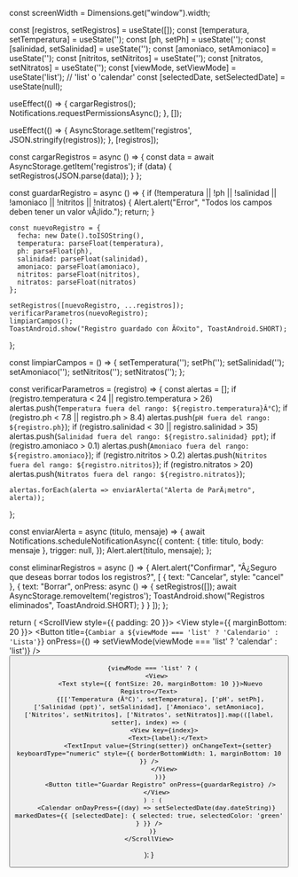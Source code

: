 
const screenWidth = Dimensions.get("window").width;

  const [registros, setRegistros] = useState([]);
  const [temperatura, setTemperatura] = useState('');
  const [ph, setPh] = useState('');
  const [salinidad, setSalinidad] = useState('');
  const [amoniaco, setAmoniaco] = useState('');
  const [nitritos, setNitritos] = useState('');
  const [nitratos, setNitratos] = useState('');
  const [viewMode, setViewMode] = useState('list'); // 'list' o 'calendar'
  const [selectedDate, setSelectedDate] = useState(null);

  useEffect(() => {
    cargarRegistros();
    Notifications.requestPermissionsAsync();
  }, []);

  useEffect(() => {
    AsyncStorage.setItem('registros', JSON.stringify(registros));
  }, [registros]);

  const cargarRegistros = async () => {
    const data = await AsyncStorage.getItem('registros');
    if (data) {
      setRegistros(JSON.parse(data));
    }
  };

  const guardarRegistro = async () => {
    if (!temperatura || !ph || !salinidad || !amoniaco || !nitritos || !nitratos) {
      Alert.alert("Error", "Todos los campos deben tener un valor vÃ¡lido.");
      return;
    }

    const nuevoRegistro = {
      fecha: new Date().toISOString(),
      temperatura: parseFloat(temperatura),
      ph: parseFloat(ph),
      salinidad: parseFloat(salinidad),
      amoniaco: parseFloat(amoniaco),
      nitritos: parseFloat(nitritos),
      nitratos: parseFloat(nitratos)
    };

    setRegistros([nuevoRegistro, ...registros]);
    verificarParametros(nuevoRegistro);
    limpiarCampos();
    ToastAndroid.show("Registro guardado con Ã©xito", ToastAndroid.SHORT);
  };

  const limpiarCampos = () => {
    setTemperatura('');
    setPh('');
    setSalinidad('');
    setAmoniaco('');
    setNitritos('');
    setNitratos('');
  };

  const verificarParametros = (registro) => {
    const alertas = [];
    if (registro.temperatura < 24 || registro.temperatura > 26) alertas.push(`Temperatura fuera del rango: ${registro.temperatura}Â°C`);
    if (registro.ph < 7.8 || registro.ph > 8.4) alertas.push(`pH fuera del rango: ${registro.ph}`);
    if (registro.salinidad < 30 || registro.salinidad > 35) alertas.push(`Salinidad fuera del rango: ${registro.salinidad} ppt`);
    if (registro.amoniaco > 0.1) alertas.push(`Amoniaco fuera del rango: ${registro.amoniaco}`);
    if (registro.nitritos > 0.2) alertas.push(`Nitritos fuera del rango: ${registro.nitritos}`);
    if (registro.nitratos > 20) alertas.push(`Nitratos fuera del rango: ${registro.nitratos}`);
    
    alertas.forEach(alerta => enviarAlerta("Alerta de ParÃ¡metro", alerta));
  };

  const enviarAlerta = async (titulo, mensaje) => {
    await Notifications.scheduleNotificationAsync({
      content: { title: titulo, body: mensaje },
      trigger: null,
    });
    Alert.alert(titulo, mensaje);
  };

  const eliminarRegistros = async () => {
    Alert.alert("Confirmar", "Â¿Seguro que deseas borrar todos los registros?", [
      { text: "Cancelar", style: "cancel" },
      { text: "Borrar", onPress: async () => {
          setRegistros([]);
          await AsyncStorage.removeItem('registros');
          ToastAndroid.show("Registros eliminados", ToastAndroid.SHORT);
        }
      }
    ]);
  };

  return (
    <ScrollView style={{ padding: 20 }}>
      <View style={{ marginBottom: 20 }}>
        <Button title={`Cambiar a ${viewMode === 'list' ? 'Calendario' : 'Lista'}`} onPress={() => setViewMode(viewMode === 'list' ? 'calendar' : 'list')} />
        <Button title="Eliminar Registros" onPress={eliminarRegistros} color="red" />
      </View>

      {viewMode === 'list' ? (
        <View>
          <Text style={{ fontSize: 20, marginBottom: 10 }}>Nuevo Registro</Text>
          {[['Temperatura (Â°C)', setTemperatura], ['pH', setPh], ['Salinidad (ppt)', setSalinidad], ['Amoniaco', setAmoniaco], ['Nitritos', setNitritos], ['Nitratos', setNitratos]].map(([label, setter], index) => (
            <View key={index}>
              <Text>{label}:</Text>
              <TextInput value={String(setter)} onChangeText={setter} keyboardType="numeric" style={{ borderBottomWidth: 1, marginBottom: 10 }} />
            </View>
          ))}
          <Button title="Guardar Registro" onPress={guardarRegistro} />
        </View>
      ) : (
        <Calendar onDayPress={(day) => setSelectedDate(day.dateString)} markedDates={{ [selectedDate]: { selected: true, selectedColor: 'green' } }} />
      )}
    </ScrollView>
  );
}

